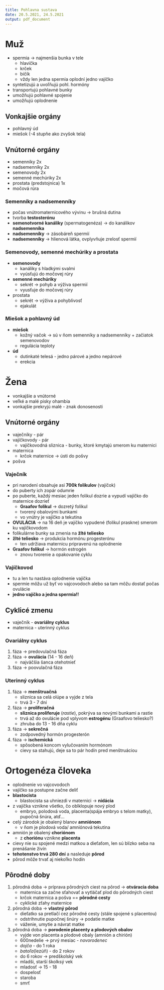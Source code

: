 ```yaml
---
title: Pohlavna sustava
date: 20.5.2021, 24.5.2021
output: pdf_document
---
```


# Muž
- spermia -> najmenšia bunka v tele
    - hlavička
    - krček
    - bičík
    - vždy len jedna spermia oplodní jedno vajíčko

- syntetizujú a uvoľňujú pohl. hormóny
- transportujú pohlavné bunky
- umožňujú pohlavné spojenie
- umožňujú oplodnenie

## Vonkajšie orgány
- pohlavný úd
- miešok (-4 stupňe ako zvyšok tela)

## Vnútorné orgány
- semenníky 2x
- nadsemenníky 2x
- semenovody 2x
- semenné mechúriky 2x
- prostata (predstojnica) 1x
- močová rúra

### Semenníky a nadsemenníky
- počas vnútromaternicového vývinu -> brušná dutina
- tvorba **testosterónu**
- **semenotvorné kanáliky** (spermatogenéza) -> do kanálikov **nadsemenníka**
- **nadsemenníky** -> zásobáreň spermií
- **nadsemenníky** -> hlienová látka, ovplyvňuje zrelosť spermií

### Semenovody, semenné mechúriky a prostata
- **semenovody**
    - kanáliky s hladkými svalmi
    - vyúsťujú do močovej rúry
- **semenné mechúriky**
    - sekrét -> pohyb a výživa spermií
    - vyusťuje do močovej rúry
- prostata
    - sekrét -> výživa a pohyblivosť 
    - ejakulát 

### Miešok a pohlavný úd 
- **miešok**
    - kožný vačok -> sú v ňom semenníky a nadsemenníky + začiatok semenovodov
    - regulácia teploty
- **úd**
    - dutinkaté telesá - jedno párové a jedno nepárové 
    - erekcia

# Žena
- vonkajšie a vnútorné 
- veľké a malé pisky ohambia
- vonkajšie prekryjú malé - znak donosenosti

## Vnútorné orgány
- vaječníky - pár
- vajíčkovody - pár
    - vajíčkovodná sliznica - bunky, ktoré kmytajú smerom ku maternici
- maternica
    - krčok maternice -> ústi do pošvy
- pošva
  
### Vaječník
- pri narodení obsahuje asi **700k folikulov** (vajíčok)
- do puberty ich zopár odumrie
- po puberte, každý mesiac jeden folikul dozrie a vypudí vajíčko do maternice dozrieť
    - **Graafov folikul** -> dozretý folikul
    - tvorený obalovými bunkami
	- vo vnútry je vajíčko a tekutina
- **OVULÁCIA** -> na 16 deň je vajíčko vypudené (folikul praskne) smerom ku vajíčkovodom 
- folikulárne bunky sa zmenia na **žlté teliesko**
- **žlté teliesko** -> produkcia hormónu progesterónu
    - ten udržiava maternicu pripravenú na oplodnenie
- **Graafov folikul** -> hormón estrogén
    - znovu tvorenie a opakovanie cyklu

### Vajíčkovod
- tu a len tu nastáva oplodnenie vajíčka
- spermie môžu už byť vo vajcovodoch alebo sa tam môžu dostať počas ovulácie
- **jedno vajíčko a jedna spermia!!**

## Cyklicé zmenu
- vaječník - **ovariálny cyklus**
- maternica - uterinný cyklus

### Ovariálny cyklus
1. fáza -> predovulačná fáza
2. fáza -> **ovulácia** (14 - 16 deň)
    - najväčšia šanca otehotnieť
3. fáza -> poovulačná fáza

### Uterinný cyklus
1. fáza -> **menštruačná**
    - sliznica sa celá olúpe a vyjde z tela
    - trvá 3 - 7 dní
2. fáza -> **proliferačná** 
    - **sliznica proliferuje** (*rastie*), pokrýva sa novými bunkami a rastie
    - trvá až do ovulácie pod vplyvom **estrogénu** (Graafovo teliesko?)
    - zhruba do 13 - 16 dňa cyklu
3. fáza -> **sekrečná**
    - zodpovedný hormón progesterón
4. fáza -> **ischemická**
    - spôsobená koncom vylučovaním hormónom
    - cievy sa stahujú, deje sa to pár hodín pred menštruáciou

# Ortogenéza človeka
- oplodnenie vo vajcovodoch
- vajíčko sa postupne začne deliť
- **blastocista**
    - blastocista sa uhniezdi v maternici -> **nidácia**
- z vajíčka vznikne všetko, čo oblklopuje nový plod
    - embryo, polodová voda, placenta(spája embryo s telom matky), pupočná šnúra, atď...
- celý zárodok je obalený blanov **amniónom**
    - v ňom je plodová voda/ amniónová tekutina
- amnión je obalený **choriónom**
    - z **choriónu** vznikne **placenta**
- cievy nie su spojené medzi matkou a dieťaťom, len sú blízko seba na prenášanie živín
- **tehotenstvo trvá 280 dní** a nasleduje **pôrod**
- pôrod môže trvať aj niekoľko hodín

## Pôrodné doby
1. pôrodná doba -> príprava pôrodných ciest na pôrod -> **otváracia doba**
    - maternica sa začne sťahovať a vytláčať plod do pôrodných ciest
    - krčok maternica a pošva == **pôrodné cesty**
    - cyklické zťahy maternice
2. pôrodná doba -> **vlastný pôrod**
    - dieťatko sa pretlačí cez pôrodné cesty (stále spojené s placentou)
    - odstrihnutie pupočnej šnúry -> podatie matke
    - váženie, umytie a návrat matke

3. pôrodná doba -> **porodenie placenty a plodových obalov**
    - vyjde von placenta a plodové obaly (amnión a chirión)
    - 600nedelie -> prvý mesiac - *novorodenec*
    - *dojča* - do 1 roka
    - *batoľa*(lezúň) - do 2 rokov
    - do 6 rokov -> predškolský vek
    - mladši, starší školksý vek
    - mladosť -> 15 - 18
    - dospelosť
    - staroba
    - smrť
